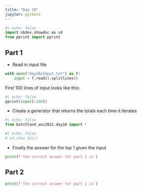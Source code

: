 ```yaml
---
title: "Day 10"
jupyter: python3
---
```


```python
#| echo: false
import nbdev.showdoc as sd
from pprint import pprint
```

## Part 1

* Read in input file 
```python
with open("day10/input.txt") as f:
    input = f.read().splitlines()
```
First 100 lines of input looks like
this:

```python
#| echo: false
pprint(input[:100])
```

* Create a generator that returns the totals each time it iterates

```python
#| echo: false
from butchland_aoc2022.day10 import *

```


```python
#| echo: false
# sd.show_doc()
```

* Finally the answer for the top 1 given the input

```python

print(f'the correct answer for part 1 is')
```

## Part 2

```python
print(f'the correct answer for part 1 is')
```

